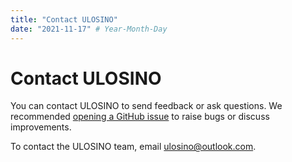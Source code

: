 ```yaml
---
title: "Contact ULOSINO"
date: "2021-11-17" # Year-Month-Day
---
```


# Contact ULOSINO

You can contact ULOSINO to send feedback or ask questions. We recommended [opening a GitHub issue](https://github.com/ulosino/ulosino/issues/new) to raise bugs or discuss improvements.

To contact the ULOSINO team, email ulosino@outlook.com.

<VersionTroubleshoot />
